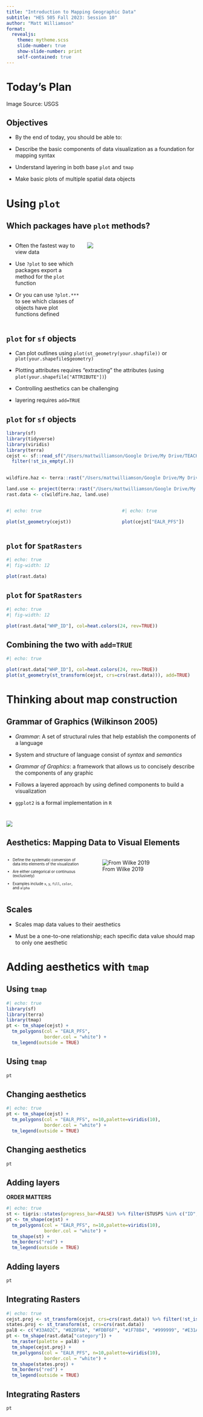 ```yaml
---
title: "Introduction to Mapping Geographic Data"
subtitle: "HES 505 Fall 2023: Session 10"
author: "Matt Williamson"
format: 
  revealjs:
    theme: mytheme.scss
    slide-number: true
    show-slide-number: print
    self-contained: true  
---
```


# Today's Plan {background="#43464B" background-image="img/slide_10/NEDUS.gif" background-opacity="0.7"}

::: footer
Image Source: USGS
:::

## Objectives

- By the end of today, you should be able to:

*   Describe the basic components of data visualization as a foundation for mapping syntax

*   Understand layering in both base `plot` and `tmap`

*   Make basic plots of multiple spatial data objects
  
# Using `plot` {background="#9F281A"}

## Which packages have `plot` methods?

::: columns
::: {.column width="40%"}
* Often the fastest way to view data

* Use `?plot` to see which packages export a method for the `plot` function

* Or you can use `?plot.***` to see which classes of objects have plot functions defined

:::
::: {.column width="60%"}
![](img/slide_10/plotfuns.png)
:::
:::

## `plot` for `sf` objects

* Can plot outlines using `plot(st_geometry(your.shapfile))` or `plot(your.shapefile$geometry)`

* Plotting attributes requires "extracting" the attributes (using `plot(your.shapefile["ATTRIBUTE"])`)

* Controlling aesthetics can be challenging

* layering requires `add=TRUE`

## `plot` for `sf` objects

```r
library(sf)
library(tidyverse)
library(viridis)
library(terra)
cejst <- sf::read_sf("/Users/mattwilliamson/Google Drive/My Drive/TEACHING/Intro_Spatial_Data_R/Data/2023/assignment01/cejst_nw.shp") %>% 
  filter(!st_is_empty(.))
  

wildfire.haz <- terra::rast("/Users/mattwilliamson/Google Drive/My Drive/TEACHING/Intro_Spatial_Data_R/Data/2023/assignment01/wildfire_hazard_agg.tif")

land.use <- project(terra::rast("/Users/mattwilliamson/Google Drive/My Drive/TEACHING/Intro_Spatial_Data_R/Data/2023/assignment05/land_use_pnw.tif"), wildfire.haz)
rast.data <- c(wildfire.haz, land.use)

```

::: columns
:::{.column width="50%"}
```r
#| echo: true

plot(st_geometry(cejst))

```
:::
:::{.column width="50%}
```r
#| echo: true

plot(cejst["EALR_PFS"])

```
:::
:::

## `plot` for `SpatRasters`

```r
#| echo: true
#| fig-width: 12

plot(rast.data)

```

## `plot` for `SpatRasters`

```r
#| echo: true
#| fig-width: 12

plot(rast.data["WHP_ID"], col=heat.colors(24, rev=TRUE))

```

## Combining the two with `add=TRUE`

```r
#| echo: true

plot(rast.data["WHP_ID"], col=heat.colors(24, rev=TRUE))
plot(st_geometry(st_transform(cejst, crs=crs(rast.data))), add=TRUE)

```

# Thinking about map construction {background="#9F281A"}

## Grammar of Graphics (Wilkinson 2005)

- _Grammar_: A set of structural rules that help establish the components of a language

- System and structure of language consist of _syntax_ and _semantics_

- _Grammar of Graphics_: a framework that allows us to concisely describe the components of any graphic

- Follows a layered approach by using defined components to build a visualization

- `ggplot2` is a formal implementation in `R`


#
![](img/slide_10/gg_pyramid.png)



## Aesthetics: Mapping Data to Visual Elements

::: columns
::: {.column width="40%"}
::: {style="font-size: 0.7em"}
- Define the systematic conversion of data into elements of the visualization

- Are either categorical or continuous (exclusively)

- Examples include `x`, `y`, `fill`, `color`, and `alpha`
:::
:::
::: {.column width="60%"}
![From Wilke 2019](img/slide_10/tbl.png)
:::
:::

## Scales

- Scales map data values to their aesthetics

- Must be a one-to-one relationship; each specific data value should map to only one aesthetic

# Adding aesthetics with `tmap`{background="#9F281A"}

## Using `tmap`

```r
#| echo: true
library(sf)
library(terra)
library(tmap)
pt <- tm_shape(cejst) + 
  tm_polygons(col = "EALR_PFS",
              border.col = "white") + 
  tm_legend(outside = TRUE)
```

## Using `tmap`

```r
pt
```

## Changing aesthetics

```r
#| echo: true
pt <- tm_shape(cejst) + 
  tm_polygons(col = "EALR_PFS", n=10,palette=viridis(10),
              border.col = "white") + 
  tm_legend(outside = TRUE)
```

## Changing aesthetics

```r
pt
```

## Adding layers

**ORDER MATTERS**

```r
#| echo: true
st <- tigris::states(progress_bar=FALSE) %>% filter(STUSPS %in% c("ID", "WA", "OR")) %>% st_transform(., crs = st_crs(cejst))
pt <- tm_shape(cejst) + 
  tm_polygons(col = "EALR_PFS", n=10,palette=viridis(10),
              border.col = "white") + 
  tm_shape(st) +
  tm_borders("red") +
  tm_legend(outside = TRUE)

```

## Adding layers
```r
pt
```

## Integrating Rasters 

```r
#| echo: true
cejst.proj <- st_transform(cejst, crs=crs(rast.data)) %>% filter(!st_is_empty(.))
states.proj <- st_transform(st, crs=crs(rast.data))
pal8 <- c("#33A02C", "#B2DF8A", "#FDBF6F", "#1F78B4", "#999999", "#E31A1C", "#E6E6E6", "#A6CEE3")
pt <- tm_shape(rast.data["category"]) +
  tm_raster(palette = pal8) +
  tm_shape(cejst.proj) + 
  tm_polygons(col = "EALR_PFS", n=10,palette=viridis(10),
              border.col = "white") + 
  tm_shape(states.proj) +
  tm_borders("red") +
  tm_legend(outside = TRUE)

```

## Integrating Rasters 

```r
pt
```